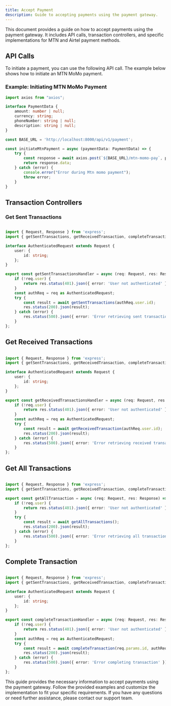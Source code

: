 ```yaml
---
title: Accept Payment
description: Guide to accepting payments using the payment gateway.
---
```



This document provides a guide on how to accept payments using the payment gateway. It includes API calls, transaction controllers, and specific implementations for MTN and Airtel payment methods.

## API Calls

To initiate a payment, you can use the following API call. The example below shows how to initiate an MTN MoMo payment.

### Example: Initiating MTN MoMo Payment

```typescript
import axios from "axios";

interface PaymentData {
    amount: number | null;
    currency: string;
    phoneNumber: string | null;
    description: string | null;
}

const BASE_URL = 'http://localhost:8000/api/v1/payment';

const initiateMtnPayment = async (paymentData: PaymentData) => {
    try {
        const response = await axios.post(`${BASE_URL}/mtn-momo-pay`, paymentData, { withCredentials: true });
        return response.data;
    } catch (error) {
        console.error("Error during Mtn momo payment");
        throw error;
    }
}
```

## Transaction Controllers

### Get Sent Transactions

```typescript

import { Request, Response } from 'express';
import { getSentTransactions, getReceivedTransaction, completeTransaction, getAllTransactions } from '../services/transaction.service';

interface AuthenticatedRequest extends Request {
    user: {
        id: string;
    };
}

export const getSentTransactionsHandler = async (req: Request, res: Response) => {
    if (!req.user) {
        return res.status(401).json({ error: 'User not authenticated' });
    }
    const authReq = req as AuthenticatedRequest;
    try {
        const result = await getSentTransactions(authReq.user.id);
        res.status(200).json(result);
    } catch (error) {
        res.status(500).json({ error: 'Error retrieving sent transactions' });
    }
};

```

## Get Received Transactions

```typescript

import { Request, Response } from 'express';
import { getSentTransactions, getReceivedTransaction, completeTransaction, getAllTransactions } from '../services/transaction.service';

interface AuthenticatedRequest extends Request {
    user: {
        id: string;
    };
}

export const getReceivedTransactionsHandler = async (req: Request, res: Response) => {
    if (!req.user) {
        return res.status(401).json({ error: 'User not authenticated' });
    }
    const authReq = req as AuthenticatedRequest;
    try {
        const result = await getReceivedTransaction(authReq.user.id);
        res.status(200).json(result);
    } catch (error) {
        res.status(500).json({ error: 'Error retrieving received transactions' });
    }
};

```

## Get All Transactions

```typescript

import { Request, Response } from 'express';
import { getSentTransactions, getReceivedTransaction, completeTransaction, getAllTransactions } from '../services/transaction.service';

export const getAllTransaction = async (req: Request, res: Response) => {
    if (!req.user) {
        return res.status(401).json({ error: 'User not authenticated' });
    }
    try {
        const result = await getAllTransactions();
        res.status(200).json(result);
    } catch (error) {
        res.status(500).json({ error: 'Error retrieving all transactions' });
    }
};

```

## Complete Transaction

```typescript

import { Request, Response } from 'express';
import { getSentTransactions, getReceivedTransaction, completeTransaction, getAllTransactions } from '../services/transaction.service';

interface AuthenticatedRequest extends Request {
    user: {
        id: string;
    };
}

export const completeTransactionHandler = async (req: Request, res: Response) => {
    if (!req.user) {
        return res.status(401).json({ error: 'User not authenticated' });
    }
    const authReq = req as AuthenticatedRequest;
    try {
        const result = await completeTransaction(req.params.id, authReq.user.id);
        res.status(200).json(result);
    } catch (error) {
        res.status(500).json({ error: 'Error completing transaction' });
    }
};

```

This guide provides the necessary information to accept payments using the payment gateway. Follow the provided examples and customize the implementation to fit your specific requirements. If you have any questions or need further assistance, please contact our support team.

<DocsFooter/>